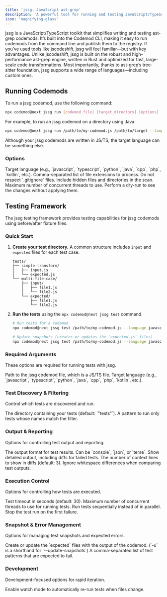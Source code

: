 ```yaml
---
title: 'jssg: JavaScript ast-grep'
description: 'A powerful tool for running and testing JavaScript/TypeScript codemods, inspired by ast-grep.'
icon: 'magnifying-glass'
---
```


jssg is a JavaScript/TypeScript toolkit that simplifies writing and testing ast-grep codemods. It’s built into the Codemod CLI, making it easy to run codemods from the command line and publish them to the registry. If you’ve used tools like jscodeshift, jssg will feel familiar—but with key advantages. Unlike jscodeshift, jssg is built on the robust and high-performance ast-grep engine, written in Rust and optimized for fast, large-scale code transformations. Most importantly, thanks to ast-grep’s tree-sitter foundation, jssg supports a wide range of languages—including custom ones.

## Running Codemods

To run a jssg codemod, use the following command:
```bash
npx codemod@next jssg run [codemod_file] [target_directory] [options]
```

For example, to run an jssg codemod on a directory using Java:

```bash
npx codemod@next jssg run /path/to/my-codemod.js /path/to/target --language java
```

<Tip>
Although your jssg codemods are written in JS/TS, the target language can be something else.
</Tip>

### Options

<ResponseField name="--language <LANG>" type="string" required>
  Target language (e.g., `javascript`, `typescript`, `python`, `java`, `cpp`, `php`, `kotlin`, etc.).
</ResponseField>

<ResponseField name="--extensions <ext1,ext2>" type="string">
  Comma-separated list of file extensions to process.
</ResponseField>

<ResponseField name="--no-gitignore" type="boolean">
  Do not respect `.gitignore` files.
</ResponseField>

<ResponseField name="--include-hidden" type="boolean">
  Include hidden files and directories in the scan.
</ResponseField>

<ResponseField name="--max-threads <N>" type="number">
  Maximum number of concurrent threads to use.
</ResponseField>

<ResponseField name="--dry-run" type="boolean">
  Perform a dry-run to see the changes without applying them.
</ResponseField>

## Testing Framework

The jssg testing framework provides testing capabilities for jssg codemods using before/after fixture files.

### Quick Start

1.  **Create your test directory.** A common structure includes `input` and `expected` files for each test case.

    ```
    tests/
    ├── simple-transform/
    │   ├── input.js
    │   └── expected.js
    └── multi-file-case/
        ├── input/
        │   ├── file1.js
        │   └── file2.js
        └── expected/
            ├── file1.js
            └── file2.js
    ```

2.  **Run the tests** using the `npx codemod@next jssg test` command.

    ```bash
    # Run tests for a codemod
    npx codemod@next jssg test /path/to/my-codemod.js --language javascript

    # Update snapshots (creates or updates the `expected.js` files)
    npx codemod@next jssg test /path/to/my-codemod.js --language javascript --update-snapshots
    ```

### Required Arguments
These options are required for running tests with jssg.

<ResponseField name="codemod_file" type="string" required>
  Path to the jssg codemod file, which is a JS/TS file.
</ResponseField>
<ResponseField name="--language" type="string" required>
  Target language (e.g., `javascript`, `typescript`, `python`, `java`, `cpp`, `php`, `kotlin`, etc.).
</ResponseField>

### Test Discovery & Filtering
Control which tests are discovered and run.

<ResponseField name="--test-directory" type="string">
  The directory containing your tests (default: `"tests"`).
</ResponseField>
<ResponseField name="--filter" type="string">
  A pattern to run only tests whose names match the filter.
</ResponseField>

### Output & Reporting
Options for controlling test output and reporting.

<ResponseField name="--reporter" type="string">
  The output format for test results. Can be `console`, `json`, or `terse`.
</ResponseField>
<ResponseField name="--verbose" type="boolean">
  Show detailed output, including diffs for failed tests.
</ResponseField>
<ResponseField name="--context-lines" type="number">
  The number of context lines to show in diffs (default: 3).
</ResponseField>
<ResponseField name="--ignore-whitespace" type="boolean">
  Ignore whitespace differences when comparing test outputs.
</ResponseField>

### Execution Control
Options for controlling how tests are executed.

<ResponseField name="--timeout" type="number">
  Test timeout in seconds (default: 30).
</ResponseField>
<ResponseField name="--max-threads" type="number">
  Maximum number of concurrent threads to use for running tests.
</ResponseField>
<ResponseField name="--sequential" type="boolean">
  Run tests sequentially instead of in parallel.
</ResponseField>
<ResponseField name="--fail-fast" type="boolean">
  Stop the test run on the first failure.
</ResponseField>

### Snapshot & Error Management
Options for managing test snapshots and expected errors.

<ResponseField name="--update-snapshots, -u" type="boolean">
  Create or update the `expected` files with the output of the codemod. (`-u` is a shorthand for `--update-snapshots`)
</ResponseField>
<ResponseField name="--expect-errors" type="string">
  A comma-separated list of test patterns that are expected to fail.
</ResponseField>

### Development
Development-focused options for rapid iteration.

<ResponseField name="--watch" type="boolean">
  Enable watch mode to automatically re-run tests when files change.
</ResponseField> 
